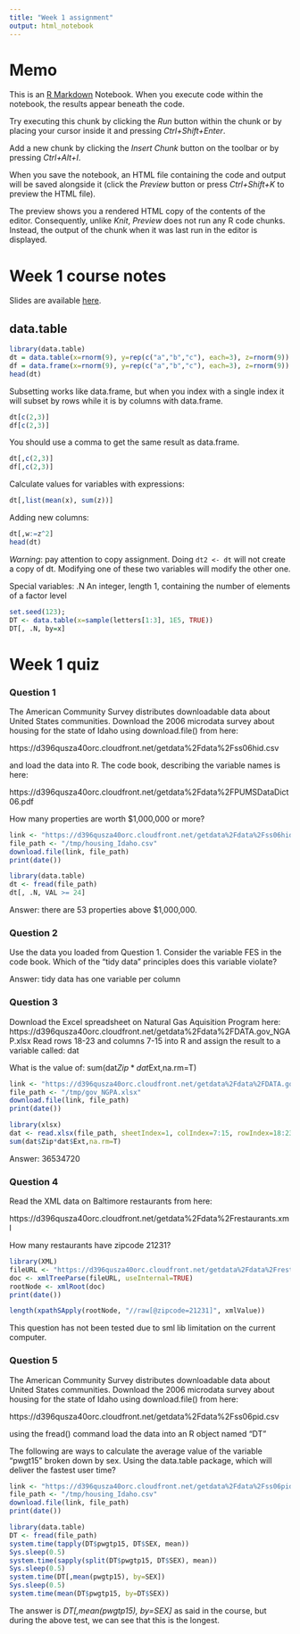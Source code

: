 ```yaml
---
title: "Week 1 assignment"
output: html_notebook
---
```


# Memo

This is an [R Markdown](http://rmarkdown.rstudio.com) Notebook. When you execute code within the notebook, the results appear beneath the code. 

Try executing this chunk by clicking the *Run* button within the chunk or by placing your cursor inside it and pressing *Ctrl+Shift+Enter*. 

Add a new chunk by clicking the *Insert Chunk* button on the toolbar or by pressing *Ctrl+Alt+I*.

When you save the notebook, an HTML file containing the code and output will be saved alongside it (click the *Preview* button or press *Ctrl+Shift+K* to preview the HTML file).

The preview shows you a rendered HTML copy of the contents of the editor. Consequently, unlike *Knit*, *Preview* does not run any R code chunks. Instead, the output of the chunk when it was last run in the editor is displayed.

# Week 1 course notes

Slides are available [here](https://github.com/rdpeng/courses/tree/master/03_GettingData).

## data.table

```r
library(data.table)
dt = data.table(x=rnorm(9), y=rep(c("a","b","c"), each=3), z=rnorm(9))
df = data.frame(x=rnorm(9), y=rep(c("a","b","c"), each=3), z=rnorm(9))
head(dt)
```
Subsetting works like data.frame, but when you index with a single index it will subset by rows while it is by columns with data.frame.

```r
dt[c(2,3)]
df[c(2,3)]
```

You should use a comma to get the same result as data.frame.

```r
dt[,c(2,3)]
df[,c(2,3)]
```

Calculate values for variables with expressions:

```r
dt[,list(mean(x), sum(z))]
```

Adding new columns:

```r
dt[,w:=z^2]
head(dt)
```

*Warning*: pay attention to copy assignment. Doing `dt2 <- dt` will not create a copy of dt. Modifying one of these two variables will modify the other one.

Special variables: .N An integer, length 1, containing the number of elements of a factor level

```r
set.seed(123);
DT <- data.table(x=sample(letters[1:3], 1E5, TRUE))
DT[, .N, by=x]
```

# Week 1 quiz

### Question 1

The American Community Survey distributes downloadable data about United States communities. Download the 2006 microdata survey about housing for the state of Idaho using download.file() from here:

https://d396qusza40orc.cloudfront.net/getdata%2Fdata%2Fss06hid.csv

and load the data into R. The code book, describing the variable names is here:

https://d396qusza40orc.cloudfront.net/getdata%2Fdata%2FPUMSDataDict06.pdf

How many properties are worth $1,000,000 or more?

```r
link <- "https://d396qusza40orc.cloudfront.net/getdata%2Fdata%2Fss06hid.csv"
file_path <- "/tmp/housing_Idaho.csv"
download.file(link, file_path)
print(date())
```
```r
library(data.table)
dt <- fread(file_path)
dt[, .N, VAL >= 24]
```

Answer: there are 53 properties above $1,000,000.

### Question 2

Use the data you loaded from Question 1. Consider the variable FES in the code book. Which of the "tidy data" principles does this variable violate?

Answer: tidy data has one variable per column

### Question 3

Download the Excel spreadsheet on Natural Gas Aquisition Program here:
https://d396qusza40orc.cloudfront.net/getdata%2Fdata%2FDATA.gov_NGAP.xlsx
Read rows 18-23 and columns 7-15 into R and assign the result to a variable called: dat

What is the value of: sum(dat$Zip*dat$Ext,na.rm=T)

```r
link <- "https://d396qusza40orc.cloudfront.net/getdata%2Fdata%2FDATA.gov_NGAP.xlsx"
file_path <- "/tmp/gov_NGPA.xlsx"
download.file(link, file_path)
print(date())
```

```r
library(xlsx)
dat <- read.xlsx(file_path, sheetIndex=1, colIndex=7:15, rowIndex=18:23)
sum(dat$Zip*dat$Ext,na.rm=T)
```

Answer: 36534720

### Question 4

Read the XML data on Baltimore restaurants from here:

https://d396qusza40orc.cloudfront.net/getdata%2Fdata%2Frestaurants.xml

How many restaurants have zipcode 21231?

```r
library(XML)
fileURL <- "https://d396qusza40orc.cloudfront.net/getdata%2Fdata%2Frestaurants.xml"
doc <- xmlTreeParse(fileURL, useInternal=TRUE)
rootNode <- xmlRoot(doc)
print(date())
```

```r
length(xpathSApply(rootNode, "//raw[@zipcode=21231]", xmlValue))
```

This question has not been tested due to sml lib limitation on the current computer.

### Question 5

The American Community Survey distributes downloadable data about United States communities. Download the 2006 microdata survey about housing for the state of Idaho using download.file() from here:

https://d396qusza40orc.cloudfront.net/getdata%2Fdata%2Fss06pid.csv

using the fread() command load the data into an R object named "DT"

The following are ways to calculate the average value of the variable "pwgt15" broken down by sex. Using the data.table package, which will deliver the fastest user time?

```r
link <- "https://d396qusza40orc.cloudfront.net/getdata%2Fdata%2Fss06pid.csv"
file_path <- "/tmp/housing_Idaho.csv"
download.file(link, file_path)
print(date())
```

```r
library(data.table)
DT <- fread(file_path)
system.time(tapply(DT$pwgtp15, DT$SEX, mean))
Sys.sleep(0.5)
system.time(sapply(split(DT$pwgtp15, DT$SEX), mean))
Sys.sleep(0.5)
system.time(DT[,mean(pwgtp15), by=SEX])
Sys.sleep(0.5)
system.time(mean(DT$pwgtp15, by=DT$SEX))
```

The answer is *DT[,mean(pwgtp15), by=SEX]* as said in the course, but during the above test, we can see that this is the longest.